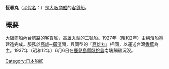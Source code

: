 {{Infobox Ship
|Ship image=[[File:No_Photo_Available.svg|300px]]
|Ship caption=
|Ship country=日本
|Ship flag=[[File:Flag_of_Japan.svg|60px]]
|Ship owner=[[大阪商船|大阪商船]]
|Ship builder=[[橫濱船渠|橫濱船渠]]
|Ship laid down=1926年8月20日
|Ship launched=1927年4月16日
|Ship completed=1927年5月31日
|Ship commissioned=
|Ship decommissioned=
|Ship fate=1937年6月6日觸礁沉沒
|Ship homeport=
|Ship tonnage=4,271[[英噸|英噸]]
|Ship displacement=
|Ship length=108.20公尺
|Ship beam=14.78公尺
|Ship draught=
|Ship propulsion=[[蒸汽渦輪發動機|蒸汽渦輪發動機]]1台，3,801匹馬力
|Ship speed=11.5節，極速：16.51節
|Ship capacity=70名
|Ship complement=
|}}
'''恆春丸'''（[[平假名|平假名]]：{{lang|ja|こうしゅんまる}}）是[[商船三井|大阪商船]]的[[客貨船|客貨船]]。

== 概要 ==
大阪商船[[內台航路|內台航路]]的客貨船，高雄丸型的二號船。1927年（[[昭和|昭和]]2年）由[[橫濱船渠|橫濱船渠]]建造完成。服務於[[高雄|高雄]]─[[橫濱|橫濱]]間，與同型的「[[高雄丸|高雄丸]]」相同，以運送台灣[[香蕉|香蕉]]為主。1937年（昭和12年）6月6日在[[鹿兒島縣|鹿兒島縣]][[臥蛇島|臥蛇島]]南端觸礁沉沒。

{{DEFAULTSORT:Koshun Maru}}
[[Category:日本船艦|Category:日本船艦]]